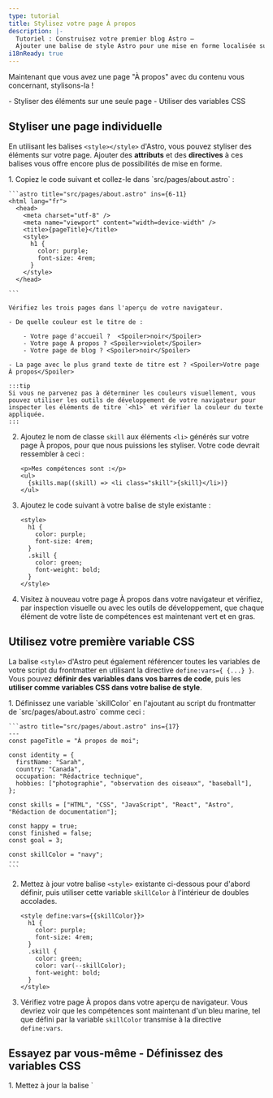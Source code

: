 ```yaml
---
type: tutorial
title: Stylisez votre page À propos
description: |-
  Tutoriel : Construisez votre premier blog Astro —
  Ajouter une balise de style Astro pour une mise en forme localisée sur la page
i18nReady: true
---
```


Maintenant que vous avez une page "À propos" avec du contenu vous concernant, stylisons-la !

<PreCheck>
  - Styliser des éléments sur une seule page
  - Utiliser des variables CSS
</PreCheck>


## Styliser une page individuelle

En utilisant les balises `<style></style>` d'Astro, vous pouvez styliser des éléments sur votre page. Ajouter des **attributs** et des **directives** à ces balises vous offre encore plus de possibilités de mise en forme.

<Steps>
1. Copiez le code suivant et collez-le dans `src/pages/about.astro` :

    ```astro title="src/pages/about.astro" ins={6-11}
    <html lang="fr">
      <head>
        <meta charset="utf-8" />
        <meta name="viewport" content="width=device-width" />
        <title>{pageTitle}</title>
        <style>
          h1 {
            color: purple;
            font-size: 4rem;
          }
        </style>
      </head> 

    ```

    Vérifiez les trois pages dans l'aperçu de votre navigateur.
    
    - De quelle couleur est le titre de :

        - Votre page d'accueil ?  <Spoiler>noir</Spoiler>
        - Votre page À propos ? <Spoiler>violet</Spoiler>
        - Votre page de blog ? <Spoiler>noir</Spoiler>

    - La page avec le plus grand texte de titre est ? <Spoiler>Votre page À propos</Spoiler>

    :::tip
    Si vous ne parvenez pas à déterminer les couleurs visuellement, vous pouvez utiliser les outils de développement de votre navigateur pour inspecter les éléments de titre `<h1>` et vérifier la couleur du texte appliquée.
    :::

2. Ajoutez le nom de classe `skill` aux éléments `<li>` générés sur votre page À propos, pour que nous puissions les styliser. Votre code devrait ressembler à ceci :

    ```astro title="src/pages/about.astro" 'class="skill"'
    <p>Mes compétences sont :</p>
    <ul>
      {skills.map((skill) => <li class="skill">{skill}</li>)}
    </ul>
    ```

3. Ajoutez le code suivant à votre balise de style existante :

    ```astro title="src/pages/about.astro" ins={6-9}
    <style>
      h1 {
        color: purple;
        font-size: 4rem;
      }
      .skill {
        color: green;
        font-weight: bold;
      }
    </style>
    ```



  4. Visitez à nouveau votre page À propos dans votre navigateur et vérifiez, par inspection visuelle ou avec les outils de développement, que chaque élément de votre liste de compétences est maintenant vert et en gras.
</Steps>

## Utilisez votre première variable CSS
La balise `<style>` d'Astro peut également référencer toutes les variables de votre script du frontmatter en utilisant la directive `define:vars={ {...} }`. Vous pouvez **définir des variables dans vos barres de code**, puis les **utiliser comme variables CSS dans votre balise de style**.

<Steps>
1. Définissez une variable `skillColor` en l'ajoutant au script du frontmatter de `src/pages/about.astro` comme ceci :

    ```astro title="src/pages/about.astro" ins={17}
    ---
    const pageTitle = "À propos de moi";

    const identity = {
      firstName: "Sarah",
      country: "Canada",
      occupation: "Rédactrice technique",
      hobbies: ["photographie", "observation des oiseaux", "baseball"],
    };

    const skills = ["HTML", "CSS", "JavaScript", "React", "Astro", "Rédaction de documentation"];

    const happy = true;
    const finished = false;
    const goal = 3;
  
    const skillColor = "navy";
    ---
    ```

2. Mettez à jour votre balise `<style>` existante ci-dessous pour d'abord définir, puis utiliser cette variable `skillColor` à l'intérieur de doubles accolades.

    ```astro title="src/pages/about.astro" "define:vars={{skillColor}}" "var(--skillColor)" del={7} ins={8}
    <style define:vars={{skillColor}}> 
      h1 {
        color: purple;
        font-size: 4rem;
      }
      .skill {
        color: green;
        color: var(--skillColor);
        font-weight: bold;
      }
    </style>
    ```

3. Vérifiez votre page À propos dans votre aperçu de navigateur. Vous devriez voir que les compétences sont maintenant d'un bleu marine, tel que défini par la variable `skillColor` transmise à la directive `define:vars`.
</Steps>

<Box icon="puzzle-piece">

## Essayez par vous-même - Définissez des variables CSS

  <Steps>
  1. Mettez à jour la balise `<style>` sur votre page À propos pour qu'elle corresponde à celle ci-dessous.
  
      ```astro title="src/pages/about.astro"
      <style define:vars={{skillColor, fontWeight, textCase}}>
        h1 {
          color: purple;
          font-size: 4rem;
        }
        .skill {
          color: var(--skillColor);
          font-weight: var(--fontWeight);
          text-transform: var(--textCase);
        }
      </style>
      ```
  
  2. Ajoutez les définitions de variables manquantes dans votre script du frontmatter pour que votre nouvelle balise `<style>` applique avec succès ces styles à votre liste de compétences :
      - La couleur du texte est le bleu marine
      - Le texte est en gras
      - Les éléments de la liste sont en majuscules (lettres capitales)
 </Steps>
<details>
<summary>✅ Montrez-moi le code ! ✅</summary>

```astro title="src/pages/about.astro" ins={18-19}
---
const pageTitle = "À propos de moi";

const identity = {
  firstName: "Sarah",
  country: "Canada",
  occupation: "Rédactrice technique",
  hobbies: ["photographie", "observation des oiseaux", "baseball"],
};

const skills = ["HTML", "CSS", "JavaScript", "React", "Astro", "Rédaction de documentation"];

const happy = true;
const finished = false;
const goal = 3;

const skillColor = "navy";
const fontWeight = "bold";
const textCase = "uppercase";
---
```
</details>

</Box>



<Box icon="check-list">
## Liste de contrôle

<Checklist>
- [ ] Je peux ajouter des styles CSS à une page individuelle en utilisant une balise `<style>` Astro.
- [ ] Je peux utiliser des variables pour styliser des éléments sur la page.
</Checklist>
</Box>

### Ressources
- [Comparaison entre la syntaxe d'Astro et JSX](/fr/basics/astro-syntax/#différences-entre-astro-et-jsx)

- [Balise `<style>` Astro](/fr/guides/styling/#styliser-avec-astro)

- [Variables CSS dans Astro](/fr/guides/styling/#variables-css)
